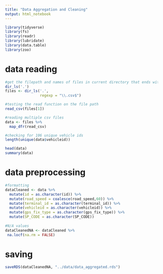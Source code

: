 ```yaml
---
title: "Data Aggregation and Cleaning"
output: html_notebook
---
```

```r
library(tidyverse)
library(fs)
library(readr)
library(lubridate)
library(data.table)
library(zoo)
```

# data reading 
```r
#get the filepath and names of files in current directory that ends with .csv 
dir_ls('.')
files <- dir_ls('.',
                regexp = "\\.csv$")

#testing the read function on the file path
read_csv(files[1])

#reading multiple csv files
data <- files %>% 
  map_dfr(read_csv)

#checking for 106 unique vehicle ids
length(unique(data$vehicleid))

head(data)
summary(data)
```

# data preprocessing 
```r
#formatting
dataCleaned <- data %>% 
  mutate(id = as.character(id)) %>% 
  mutate(road_speed = coalesce(road_speed,60)) %>% 
  mutate(terminal_id = as.character(terminal_id)) %>% 
  mutate(vehicleid = as.character(vehicleid)) %>% 
  mutate(gps_fix_type = as.character(gps_fix_type)) %>% 
  mutate(SP_CODE = as.character(SP_CODE)) 
  
#N/A values
dataCleanedNA <- dataCleaned %>% 
 na.locf(na.rm = FALSE)

```
# saving
```r
saveRDS(dataCleanedNA, "../data/data_aggregated.rds")
```

